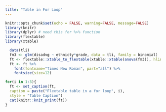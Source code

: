 ```yaml
---
title: "Table in For Loop"
---
```


<!-- Since the main file (index) had this, I don't need to repeat it. 
     But I do so that I can run this Rmd independently during debugging and development.
     I set all the output to FALSE. -->
     
```r
knitr::opts_chunk$set(echo = FALSE, warning=FALSE, message=FALSE)
library(knitr)
library(dplyr) # need this for %>% function
library(flextable)
library(xtable)
```


<!-- Outputting the table as markdown.
     Note the cat(knitr::knit_print(tab))
     This is done this way so that it is cross-compatible 
     with PDF, HTML and Word. -->


```r
  data(tli)
  fm3 <- glm(disadvg ~ ethnicty*grade, data = tli, family = binomial)
  ft <- flextable::xtable_to_flextable(xtable::xtable(anova(fm3)), hline.after = c(1))
  ft <- ft %>%
    font(fontname="Times New Roman", part="all") %>%
    fontsize(size=12)
```


```r
for(i in 1:3){
  ft <- set_caption(ft, 
  caption = paste("Flextable table in a for loop", i), 
  style = "Table Caption")
  cat(knitr::knit_print(ft))
}
```
